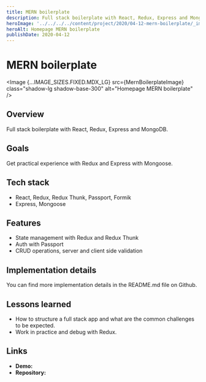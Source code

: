 ```yaml
---
title: MERN boilerplate
description: Full stack boilerplate with React, Redux, Express and MongoDB.
heroImage: '../../../../content/project/2020/04-12-mern-boilerplate/_images/mern-boilerplate.png'
heroAlt: Homepage MERN boilerplate
publishDate: 2020-04-12
---
```



# MERN boilerplate

<Image {...IMAGE_SIZES.FIXED.MDX_LG} src={MernBoilerplateImage} class="shadow-lg shadow-base-300" alt="Homepage MERN boilerplate" />

## Overview

Full stack boilerplate with React, Redux, Express and MongoDB.

## Goals

Get practical experience with Redux and Express with Mongoose.

## Tech stack

- React, Redux, Redux Thunk, Passport, Formik
- Express, Mongoose

## Features

- State management with Redux and Redux Thunk
- Auth with Passport
- CRUD operations, server and client side validation

## Implementation details

You can find more implementation details in the <Link href="https://github.com/nemanjam/mern-boilerplate" variant="markdown" target="_blank" title="README.md">README.md</Link> file on Github.

## Lessons learned 

- How to structure a full stack app and what are the common challenges to be expected.
- Work in practice and debug with Redux.

## Links

- **Demo:** <Link href="https://mern-boilerplate.arm1.nemanjamitic.com" variant="markdown" target="_blank" title="MERN boilerplate demo" />
- **Repository:** <Link href="https://github.com/nemanjam/mern-boilerplate" variant="markdown" target="_blank" title="MERN boilerplate repository" />


